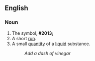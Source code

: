 ==English==

===Noun===
#The symbol, '''#2013;'''
#A short [[run]].
#A small [[quantity]] of a [[liquid]] substance.
#: ''Add a dash of vinegar''